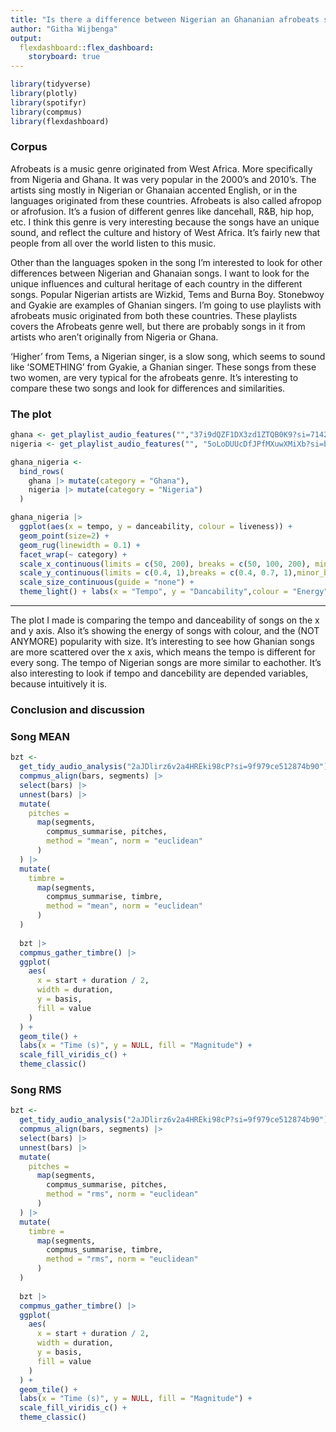 ```yaml
---
title: "Is there a difference between Nigerian an Ghananian afrobeats songs?"
author: "Githa Wijbenga"
output: 
  flexdashboard::flex_dashboard:
    storyboard: true
---
```


```r
library(tidyverse)
library(plotly)
library(spotifyr)
library(compmus)
library(flexdashboard)
```

### Corpus

Afrobeats is a music genre originated from West Africa. More specifically from Nigeria and Ghana. It was very popular in the 2000's and 2010's. The artists sing mostly in Nigerian or Ghanaian accented English, or in the languages originated from these countries. Afrobeats is also called afropop or afrofusion. It's a fusion of different genres like dancehall, R&B, hip hop, etc. I think this genre is very interesting because the songs have an unique sound, and reflect the culture and history of West Africa. It's fairly new that people from all over the world listen to this music.

Other than the languages spoken in the song I'm interested to look for other differences between Nigerian and Ghanaian songs. I want to look for the unique influences and cultural heritage of each country in the different songs. Popular Nigerian artists are Wizkid, Tems and Burna Boy. Stonebwoy and Gyakie are examples of Ghanian singers. I'm going to use playlists with afrobeats music originated from both these countries. These playlists covers the Afrobeats genre well, but there are probably songs in it from artists who aren't originally from Nigeria or Ghana.

'Higher' from Tems, a Nigerian singer, is a slow song, which seems to sound like 'SOMETHING' from Gyakie, a Ghanian singer. These songs from these two women, are very typical for the afrobeats genre. It's interesting to compare these two songs and look for differences and similarities.

### The plot


```r
ghana <- get_playlist_audio_features("","37i9dQZF1DX3zd1ZTQB0K9?si=71424602f1f446bf")
nigeria <- get_playlist_audio_features("", "5oLoDUUcDfJPfMXuwXMiXb?si=b5454940a9914127")

ghana_nigeria <-
  bind_rows(
    ghana |> mutate(category = "Ghana"),
    nigeria |> mutate(category = "Nigeria")
  )

ghana_nigeria |>                   
  ggplot(aes(x = tempo, y = danceability, colour = liveness)) + 
  geom_point(size=2) + 
  geom_rug(linewidth = 0.1) + 
  facet_wrap(~ category) + 
  scale_x_continuous(limits = c(50, 200), breaks = c(50, 100, 200), minor_breaks = NULL) +
  scale_y_continuous(limits = c(0.4, 1),breaks = c(0.4, 0.7, 1),minor_breaks = NULL) +
  scale_size_continuous(guide = "none") +
  theme_light() + labs(x = "Tempo", y = "Dancability",colour = "Energy")

```

***

The plot I made is comparing the tempo and danceability of songs on the x and y axis. Also it's showing the energy of songs with colour, and the (NOT ANYMORE) popularity with size. It's interesting to see how Ghanian songs are more scattered over the x axis, which means the tempo is different for every song. The tempo of Nigerian songs are more similar to eachother. It's also interesting to look if tempo and dancebility are depended variables, because intuitively it is.


### Conclusion and discussion


### Song MEAN

```r
bzt <-
  get_tidy_audio_analysis("2aJDlirz6v2a4HREki98cP?si=9f979ce512874b90") |> 
  compmus_align(bars, segments) |>                     
  select(bars) |>                                      
  unnest(bars) |>                                      
  mutate(
    pitches =
      map(segments,
        compmus_summarise, pitches,
        method = "mean", norm = "euclidean"
      )
  ) |>
  mutate(
    timbre =
      map(segments,
        compmus_summarise, timbre,
        method = "mean", norm = "euclidean"
      )
  )
  
  bzt |>
  compmus_gather_timbre() |>
  ggplot(
    aes(
      x = start + duration / 2,
      width = duration,
      y = basis,
      fill = value
    )
  ) +
  geom_tile() +
  labs(x = "Time (s)", y = NULL, fill = "Magnitude") +
  scale_fill_viridis_c() +                              
  theme_classic()
```

### Song RMS

```r
bzt <-
  get_tidy_audio_analysis("2aJDlirz6v2a4HREki98cP?si=9f979ce512874b90") |> 
  compmus_align(bars, segments) |>                     
  select(bars) |>                                      
  unnest(bars) |>                                      
  mutate(
    pitches =
      map(segments,
        compmus_summarise, pitches,
        method = "rms", norm = "euclidean"
      )
  ) |>
  mutate(
    timbre =
      map(segments,
        compmus_summarise, timbre,
        method = "rms", norm = "euclidean"
      )
  )
  
  bzt |>
  compmus_gather_timbre() |>
  ggplot(
    aes(
      x = start + duration / 2,
      width = duration,
      y = basis,
      fill = value
    )
  ) +
  geom_tile() +
  labs(x = "Time (s)", y = NULL, fill = "Magnitude") +
  scale_fill_viridis_c() +                              
  theme_classic()
```
